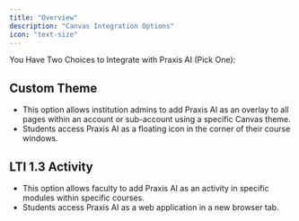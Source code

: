 ```yaml
---
title: "Overview"
description: "Canvas Integration Options"
icon: "text-size"
---
```


You Have Two Choices to Integrate with Praxis AI (Pick One):

## Custom Theme

- This option allows institution admins to add Praxis AI as an overlay to all pages within an account or sub-account using a specific Canvas theme.
- Students access Praxis AI as a floating icon in the corner of their course windows.

## LTI 1.3 Activity

- This option allows faculty to add Praxis AI as an activity in specific modules within specific courses.
- Students access Praxis AI as a web application in a new browser tab.